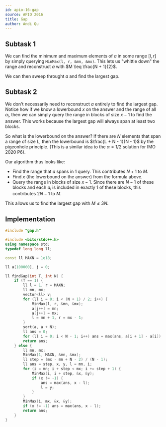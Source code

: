 ```yaml
---
id: apio-16-gap
source: APIO 2016
title: Gap
author: Andi Qu
---
```


## Subtask 1

We can find the minimum and maximum elements of $a$ in some range $[l, r]$ by simply querying `MinMax(l, r, &mn, &mx)`. This lets us "whittle down" the range and reconstruct $a$ with $M \leq \frac{N + 1}{2}$.

We can then sweep throught $a$ and find the largest gap.

## Subtask 2

We don't necessarily need to reconstruct $a$ entirely to find the largest gap. Notice how if we know a lowerbound $x$ on the answer and the range of all $a_i$, then we can simply query the range in blocks of size $x - 1$ to find the answer. This works because the largest gap will always span at least two blocks.

So what is the lowerbound on the answer? If there are $N$ elements that span a range of size $L$, then the lowerbound is $\frac{L + N - 1}{N - 1}$ by the pigeonhole principle. (This is a similar idea to the $\alpha = 1/2$ solution for IMO 2020 P6).

Our algorithm thus looks like:

- Find the range that $a$ spans in 1 query. This contributes $N + 1$ to $M$.
- Find $x$ (the lowerbound on the answer) from the formula above.
- Query the range in blocks of size $x - 1$. Since there are $N - 1$ of these blocks and each $a_i$ is included in exactly 1 of these blocks, this contributes $2N - 1$ to $M$.

This allows us to find the largest gap with $M \leq 3N$.

## Implementation

```cpp
#include "gap.h"

#include <bits/stdc++.h>
using namespace std;
typedef long long ll;

const ll MAXN = 1e18;

ll a[100000], j = 0;

ll findGap(int T, int N) {
	if (T == 1) {
		ll l = 1, r = MAXN;
		ll mn, mx;
		vector<ll> v;
		for (ll i = 0; i < (N + 1) / 2; i++) {
			MinMax(l, r, &mn, &mx);
			a[j++] = mn;
			a[j++] = mx;
			l = mn + 1, r = mx - 1;
		}
		sort(a, a + N);
		ll ans = 0;
		for (ll i = 0; i < N - 1; i++) ans = max(ans, a[i + 1] - a[i]);
		return ans;
	} else {
		ll mn, mx;
		MinMax(1, MAXN, &mn, &mx);
		ll step = (mx - mn + N - 2) / (N - 1);
		ll ans = step, x, y, l = mn, i;
		for (i = mn; i + step < mx; i += step + 1) {
			MinMax(i, i + step, &x, &y);
			if (x != -1) {
				ans = max(ans, x - l);
				l = y;
			}
		}
		MinMax(i, mx, &x, &y);
		if (x != -1) ans = max(ans, x - l);
		return ans;
	}
}
```
